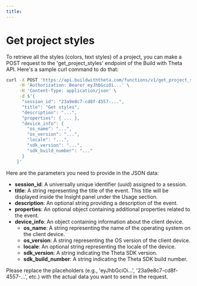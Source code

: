 ```yaml
---
title:
---
```


# Get project styles

To retrieve all the styles (colors, text styles) of a project, you can make a POST request to the 'get_project_styles' endpoint of the Build with Theta API. Here's a sample curl command to do that:

```bash
curl -X POST 'https://api.buildwiththeta.com/functions/v1/get_project_styles' \
     -H 'Authorization: Bearer eyJhbGciOi...' \
     -H 'Content-Type: application/json' \
     -d $'{
      "session_id": "23a9e8c7-cd8f-4557-...",
      "title": "Get styles",
      "description": "...",
      "properties": { ... },
      "device_info": {
        "os_name": "...",
        "os_version": "...",
        "locale": "...",
        "sdk_version": "...",
        "sdk_build_number": "..."
      }
    }'
```

Here are the parameters you need to provide in the JSON data:

- **session_id**: A universally unique identifier (uuid) assigned to a session.
- **title**: A string representing the title of the event. This title will be displayed inside the Insight panel under the Usage section.
- **description**: An optional string providing a description of the event.
- **properties**: An optional object containing additional properties related to the event.
- **device_info**: An object containing information about the client device.
  - **os_name**: A string representing the name of the operating system on the client device.
  - **os_version**: A string representing the OS version of the client device.
  - **locale**: An optional string representing the locale of the device.
  - **sdk_version**: A string indicating the Theta SDK version.
  - **sdk_build_number**: A string indicating the Theta SDK build number.

Please replace the placeholders (e.g., 'eyJhbGciOi...', '23a9e8c7-cd8f-4557-...', etc.) with the actual data you want to send in the request.
